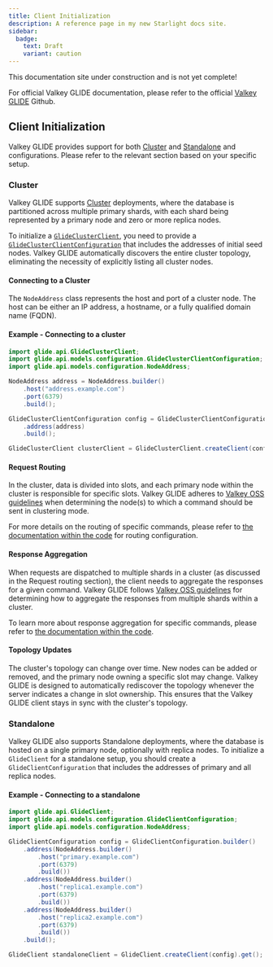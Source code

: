 ```yaml
---
title: Client Initialization
description: A reference page in my new Starlight docs site.
sidebar:
  badge:
    text: Draft
    variant: caution
---
```



<Aside type="caution" title="Work In Progress!">
This documentation site under construction and is not yet complete!

For official Valkey GLIDE documentation, please refer to the official [Valkey GLIDE](https://github.com/valkey-io/valkey-glide) Github.
</Aside>


## Client Initialization

Valkey GLIDE provides support for both [Cluster](https://github.com/valkey-io/valkey-glide/wiki/Java-wrapper#cluster) and [Standalone](https://github.com/valkey-io/valkey-glide/wiki/Java-wrapper#standalone) and configurations. Please refer to the relevant section based on your specific setup.

### Cluster

Valkey GLIDE supports [Cluster](https://valkey.io/topics/cluster-spec) deployments, where the database is partitioned across multiple primary shards, with each shard being represented by a primary node and zero or more replica nodes.

To initialize a [`GlideClusterClient`](https://github.com/valkey-io/valkey-glide/blob/main/java/client/src/main/java/glide/api/GlideClusterClient.java), you need to provide a [`GlideClusterClientConfiguration`](https://github.com/valkey-io/valkey-glide/blob/main/java/client/src/main/java/glide/api/models/configuration/GlideClusterClientConfiguration.java) that includes the addresses of initial seed nodes. Valkey GLIDE automatically discovers the entire cluster topology, eliminating the necessity of explicitly listing all cluster nodes.

#### **Connecting to a Cluster**

The `NodeAddress` class represents the host and port of a cluster node. The host can be either an IP address, a hostname, or a fully qualified domain name (FQDN).

#### Example - Connecting to a cluster

```java
import glide.api.GlideClusterClient;
import glide.api.models.configuration.GlideClusterClientConfiguration;
import glide.api.models.configuration.NodeAddress;

NodeAddress address = NodeAddress.builder()
    .host("address.example.com")
    .port(6379)
    .build();

GlideClusterClientConfiguration config = GlideClusterClientConfiguration.builder()
    .address(address)
    .build();

GlideClusterClient clusterClient = GlideClusterClient.createClient(config).get();
```

#### Request Routing

In the cluster, data is divided into slots, and each primary node within the cluster is responsible for specific slots. Valkey GLIDE adheres to [Valkey OSS guidelines](https://valkey.io/topics/command-tips/#request-policy) when determining the node(s) to which a command should be sent in clustering mode. 

For more details on the routing of specific commands, please refer to [the documentation within the code](https://github.com/valkey-io/valkey-glide/blob/main/java/client/src/main/java/glide/api/models/configuration/RequestRoutingConfiguration.java) for routing configuration.

#### Response Aggregation

When requests are dispatched to multiple shards in a cluster (as discussed in the Request routing section), the client needs to aggregate the responses for a given command. Valkey GLIDE follows [Valkey OSS guidelines](https://valkey.io/topics/command-tips/#response-policy) for determining how to aggregate the responses from multiple shards within a cluster. 

To learn more about response aggregation for specific commands, please refer to [the documentation within the code](https://github.com/valkey-io/valkey-glide/blob/main/java/client/src/main/java/glide/api/models/ClusterValue.java).

#### Topology Updates

The cluster's topology can change over time. New nodes can be added or removed, and the primary node owning a specific slot may change. Valkey GLIDE is designed to automatically rediscover the topology whenever the server indicates a change in slot ownership. This ensures that the Valkey GLIDE client stays in sync with the cluster's topology.

### Standalone 

Valkey GLIDE also supports Standalone deployments, where the database is hosted on a single primary node, optionally with replica nodes. To initialize a `GlideClient` for a standalone setup, you should create a `GlideClientConfiguration` that includes the addresses of primary and all replica nodes.

#### **Example - Connecting to a standalone** 

```java
import glide.api.GlideClient;
import glide.api.models.configuration.GlideClientConfiguration;
import glide.api.models.configuration.NodeAddress;

GlideClientConfiguration config = GlideClientConfiguration.builder()
    .address(NodeAddress.builder()
        .host("primary.example.com")
        .port(6379)
        .build())
    .address(NodeAddress.builder()
        .host("replica1.example.com")
        .port(6379)
        .build())
    .address(NodeAddress.builder()
        .host("replica2.example.com")
        .port(6379)
        .build())
    .build();

GlideClient standaloneClient = GlideClient.createClient(config).get();
```

